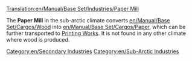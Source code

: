 [[Translation:en/Manual/Base Set/Industries/Paper Mill]]

{{en/Industries|image=en/Papermill.png.png|name=Paper Mill
|climates=[[en/Manual/Climates]]
|accepts=[[en/Manual/Base Set/Cargos/Wood]]
|produces=[[en/Manual/Base Set/Cargos/Paper]]
|notes=Not present in other [[en/Manual/Climates]].
}}

The '''Paper Mill''' in the sub-arctic climate converts [[en/Manual/Base Set/Cargos/Wood]] into [[en/Manual/Base Set/Cargos/Paper]], which can be further transported to [[en/Manual/Base Set/Industries/Printing Works|Printing Works]]. It is not found in any other climate where wood is produced.

{{en/Navbox Industries}}

[[Category:en/Secondary Industries]]
[[Category:en/Sub-Arctic Industries]]